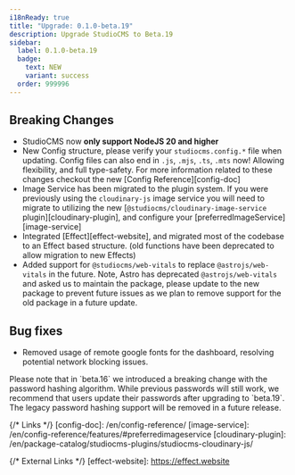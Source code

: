 ```yaml
---
i18nReady: true
title: "Upgrade: 0.1.0-beta.19"
description: Upgrade StudioCMS to Beta.19
sidebar:
  label: 0.1.0-beta.19
  badge:
    text: NEW
    variant: success
  order: 999996
---
```



<QuickUpdate />

## Breaking Changes

- StudioCMS now **only support NodeJS 20 and higher**
- New Config structure, please verify your `studiocms.config.*` file when updating. Config files can also end in `.js`, `.mjs`, `.ts`, `.mts` now! Allowing flexibility, and full type-safety.
   <ReadMore>For more information related to these changes checkout the new [Config Reference][config-doc]</ReadMore>
- Image Service has been migrated to the plugin system. If you were previously using the `cloudinary-js` image service you will need to migrate to utilizing the new [`@studiocms/cloudinary-image-service` plugin][cloudinary-plugin], and configure your [preferredImageService][image-service]
- Integrated [Effect][effect-website], and migrated most of the codebase to an Effect based structure. (old functions have been deprecated to allow migration to new Effects)
- Added support for `@studiocms/web-vitals` to replace `@astrojs/web-vitals` in the future. Note, Astro has deprecated `@astrojs/web-vitals` and asked us to maintain the package, please update to the new package to prevent future issues as we plan to remove support for the old package in a future update.

## Bug fixes

- Removed usage of remote google fonts for the dashboard, resolving potential network blocking issues.

<Aside title="Note">
Please note that in `beta.16` we introduced a breaking change with the password hashing algorithm. While previous passwords will still work, we recommend that users update their passwords after upgrading to `beta.19`. The legacy password hashing support will be removed in a future release.
</Aside>

{/* Links */}
[config-doc]: /en/config-reference/
[image-service]: /en/config-reference/features/#preferredimageservice
[cloudinary-plugin]: /en/package-catalog/studiocms-plugins/studiocms-cloudinary-js/

{/* External Links */}
[effect-website]: https://effect.website